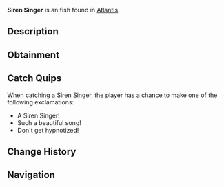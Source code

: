 {{FishInfobox
|image          = Siren Singer.png
|rarity         = Unusual
|sea            = First Sea
|location       = [[Atlantis]]
|sublocation    = 
|sources        = Fishing Rod
|radar_location = 
|xp             = 220
|weather        = Clear
|time           = Night
|season         = Summer
|bait           = Deep Coral
|base_weight    = 9.5
|base_value     = 380
|weight_range   = 4.5
|base_chance    = 28
|base_resil     = 35
}}
'''Siren Singer''' is an {{Rarity|Unusual}} fish found in [[Atlantis]].

== Description ==
{{Description|These enchanting fish produce melodic vibrations that ancient mariners often mistook for ethereal songs. Their scales shimmer with hypnotic patterns when they sing.|Bestiary Entry}}

== Obtainment ==
{{Description|Ethereal Abyss Pool|Bestiary Hint}}
{{Fish Availability|
Atlantis/Ethereal Abyss
|top_rods      = 
Leviathan's Fang Rod\162536.28\153907.15;
Krampus's Rod\155332.03\167664.45;
Trident Rod\153864.11\157986.3;
Magma Rod\143051.85\154409.29;
Free Spirit Rod\135673.21\139308.05;
Plastic Rod\134893.03\145561.96;
Fast Rod\108194.24\168611.09;
Fischer's Rod\99589.81\155201.86;
Flimsy Rod\91401.63\146871.39;
Training Rod\77185.73\149333.33;
Buddy Bond Rod\100085.34\137830.7;
Ethereal Prism Rod\123527.34\96447.74;
No-Life Rod\120963.12\108279.41;
Seraphic Rod\120051.42\97600.07;
Rod Of The Forgotten Fang\112322.95\96077.47;
Challenger's Rod\109432.24\96634.61;
Rod Of The Exalted One\104114.81\94523.49;
Rod Of The Depths\101145.67\94177.68;
Zeus Rod\99923.53\94339.5;
Verdant Shear Rod\98433.56\89731.08;
Blazebringer Rod\94916\95016.92;
Depthseeker Rod\90720.41\89830.92;
Volcanic Rod\82815.19\85033.9;
Avalanche Rod\81776.49\83711.11;
Steady Rod\34449.37\33097.59
|recommended   = Trident Rod
}}

== Catch Quips ==
When catching a Siren Singer, the player has a chance to make one of the following exclamations:
* A Siren Singer!
* Such a beautiful song!
* Don't get hypnotized!

== Change History ==
{{Change History|{{subst:Current Version}}}}

== Navigation ==
{{Fish Navbox|Atlantis}}